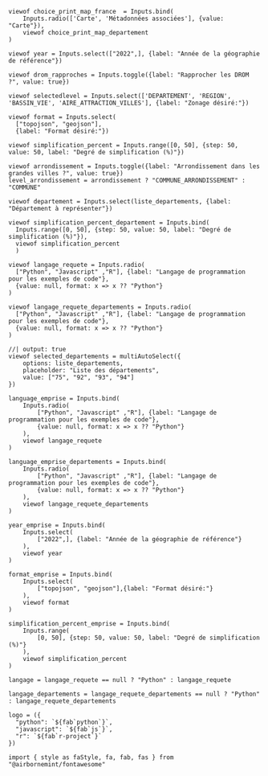 ```ojs
viewof choice_print_map_france  = Inputs.bind(
    Inputs.radio(['Carte', 'Métadonnées associées'], {value: "Carte"}),
    viewof choice_print_map_departement
)
```


```ojs
viewof year = Inputs.select(["2022",], {label: "Année de la géographie de référence"})
```

```ojs
viewof drom_rapproches = Inputs.toggle({label: "Rapprocher les DROM ?", value: true})
```

```ojs
viewof selectedlevel = Inputs.select(['DEPARTEMENT', 'REGION', 'BASSIN_VIE', 'AIRE_ATTRACTION_VILLES'], {label: "Zonage désiré:"})
```

```ojs
viewof format = Inputs.select(
  ["topojson", "geojson"],
  {label: "Format désiré:"})
```

```ojs
viewof simplification_percent = Inputs.range([0, 50], {step: 50, value: 50, label: "Degré de simplification (%)"})
```

<!--------
Carte départements
--------->

```ojs
viewof arrondissement = Inputs.toggle({label: "Arrondissement dans les grandes villes ?", value: true})
level_arrondissement = arrondissement ? "COMMUNE_ARRONDISSEMENT" : "COMMUNE"
```

```ojs
viewof departement = Inputs.select(liste_departements, {label: "Département à représenter"})
```

```ojs
viewof simplification_percent_departement = Inputs.bind(
  Inputs.range([0, 50], {step: 50, value: 50, label: "Degré de simplification (%)"}),
  viewof simplification_percent
  )
```


```ojs
viewof langage_requete = Inputs.radio(
  ["Python", "Javascript" ,"R"], {label: "Langage de programmation pour les exemples de code"},
  {value: null, format: x => x ?? "Python"}
)
```

```ojs
viewof langage_requete_departements = Inputs.radio(
  ["Python", "Javascript" ,"R"], {label: "Langage de programmation pour les exemples de code"},
  {value: null, format: x => x ?? "Python"}
)
```

<!-----------------
Deuxième exemple
------------------->

```ojs
//| output: true
viewof selected_departements = multiAutoSelect({
    options: liste_departements,
    placeholder: "Liste des départements",
    value: ["75", "92", "93", "94"]
})
```



```ojs
language_emprise = Inputs.bind(
    Inputs.radio(
        ["Python", "Javascript" ,"R"], {label: "Langage de programmation pour les exemples de code"},
        {value: null, format: x => x ?? "Python"}
    ),
    viewof langage_requete
)
```

```ojs
language_emprise_departements = Inputs.bind(
    Inputs.radio(
        ["Python", "Javascript" ,"R"], {label: "Langage de programmation pour les exemples de code"},
        {value: null, format: x => x ?? "Python"}
    ),
    viewof langage_requete_departements
)
```

```ojs
year_emprise = Inputs.bind(
    Inputs.select(
        ["2022",], {label: "Année de la géographie de référence"}
    ),
    viewof year
)
```

```ojs
format_emprise = Inputs.bind(
    Inputs.select(
        ["topojson", "geojson"],{label: "Format désiré:"}
    ),
    viewof format
)
```

```ojs
simplification_percent_emprise = Inputs.bind(
    Inputs.range(
        [0, 50], {step: 50, value: 50, label: "Degré de simplification (%)"}
    ),
    viewof simplification_percent
)
```




<!---------
Macro
---------->

```ojs
langage = langage_requete == null ? "Python" : langage_requete
```

```ojs
langage_departements = langage_requete_departements == null ? "Python" : langage_requete_departements
```

```ojs
logo = ({
  "python": `${fab`python`}`,
  "javascript": `${fab`js`}`,
  "r": `${fab`r-project`}`
})
```


```ojs
import { style as faStyle, fa, fab, fas } from "@airbornemint/fontawesome"
```
